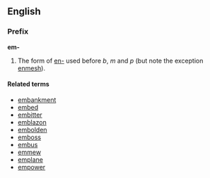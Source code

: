 ==English==
===Prefix===
'''em-'''

#The form of [[en-]] used before ''b'', ''m'' and ''p'' (but note the exception [[enmesh]]).

====Related terms====
*[[embankment]]
*[[embed]]
*[[embitter]]
*[[emblazon]]
*[[embolden]]
*[[emboss]]
*[[embus]]
*[[emmew]]
*[[emplane]]
*[[empower]]